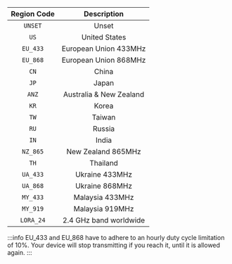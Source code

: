 | Region Code |       Description       |
| :---------: | :---------------------: |
|   `UNSET`   |          Unset          |
|    `US`     |      United States      |
|  `EU_433`   |  European Union 433MHz  |
|  `EU_868`   |  European Union 868MHz  |
|    `CN`     |          China          |
|    `JP`     |          Japan          |
|    `ANZ`    | Australia & New Zealand |
|    `KR`     |          Korea          |
|    `TW`     |         Taiwan          |
|    `RU`     |         Russia          |
|    `IN`     |          India          |
|  `NZ_865`   |   New Zealand 865MHz    |
|    `TH`     |        Thailand         |
|  `UA_433`   |     Ukraine 433MHz      |
|  `UA_868`   |     Ukraine 868MHz      |
|  `MY_433`   |     Malaysia 433MHz     |
|  `MY_919`   |     Malaysia 919MHz     |
|  `LORA_24`  | 2.4 GHz band worldwide  |

:::info
EU_433 and EU_868 have to adhere to an hourly duty cycle limitation of 10%. Your device will stop transmitting if you reach it, until it is allowed again.
:::
